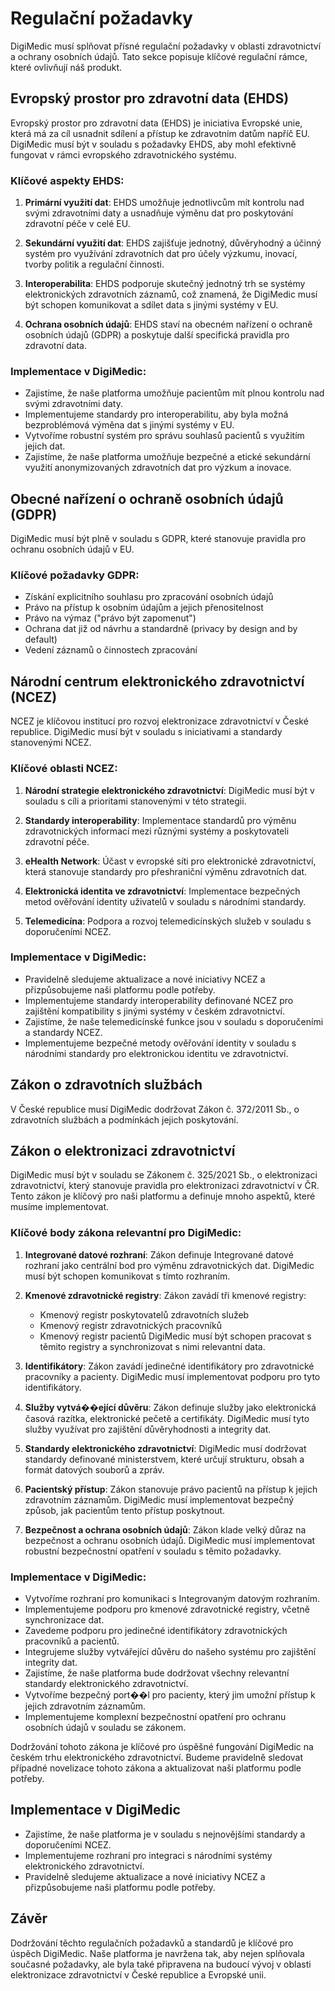 # Regulační požadavky

DigiMedic musí splňovat přísné regulační požadavky v oblasti zdravotnictví a ochrany osobních údajů. Tato sekce popisuje klíčové regulační rámce, které ovlivňují náš produkt.

## Evropský prostor pro zdravotní data (EHDS)

Evropský prostor pro zdravotní data (EHDS) je iniciativa Evropské unie, která má za cíl usnadnit sdílení a přístup ke zdravotním datům napříč EU. DigiMedic musí být v souladu s požadavky EHDS, aby mohl efektivně fungovat v rámci evropského zdravotnického systému.

### Klíčové aspekty EHDS:

1. **Primární využití dat**: EHDS umožňuje jednotlivcům mít kontrolu nad svými zdravotními daty a usnadňuje výměnu dat pro poskytování zdravotní péče v celé EU.

2. **Sekundární využití dat**: EHDS zajišťuje jednotný, důvěryhodný a účinný systém pro využívání zdravotních dat pro účely výzkumu, inovací, tvorby politik a regulační činnosti.

3. **Interoperabilita**: EHDS podporuje skutečný jednotný trh se systémy elektronických zdravotních záznamů, což znamená, že DigiMedic musí být schopen komunikovat a sdílet data s jinými systémy v EU.

4. **Ochrana osobních údajů**: EHDS staví na obecném nařízení o ochraně osobních údajů (GDPR) a poskytuje další specifická pravidla pro zdravotní data.

### Implementace v DigiMedic:

- Zajistíme, že naše platforma umožňuje pacientům mít plnou kontrolu nad svými zdravotními daty.
- Implementujeme standardy pro interoperabilitu, aby byla možná bezproblémová výměna dat s jinými systémy v EU.
- Vytvoříme robustní systém pro správu souhlasů pacientů s využitím jejich dat.
- Zajistíme, že naše platforma umožňuje bezpečné a etické sekundární využití anonymizovaných zdravotních dat pro výzkum a inovace.

## Obecné nařízení o ochraně osobních údajů (GDPR)

DigiMedic musí být plně v souladu s GDPR, které stanovuje pravidla pro ochranu osobních údajů v EU.

### Klíčové požadavky GDPR:

- Získání explicitního souhlasu pro zpracování osobních údajů
- Právo na přístup k osobním údajům a jejich přenositelnost
- Právo na výmaz ("právo být zapomenut")
- Ochrana dat již od návrhu a standardně (privacy by design and by default)
- Vedení záznamů o činnostech zpracování

## Národní centrum elektronického zdravotnictví (NCEZ)

NCEZ je klíčovou institucí pro rozvoj elektronizace zdravotnictví v České republice. DigiMedic musí být v souladu s iniciativami a standardy stanovenými NCEZ.

### Klíčové oblasti NCEZ:

1. **Národní strategie elektronického zdravotnictví**: DigiMedic musí být v souladu s cíli a prioritami stanovenými v této strategii.

2. **Standardy interoperability**: Implementace standardů pro výměnu zdravotnických informací mezi různými systémy a poskytovateli zdravotní péče.

3. **eHealth Network**: Účast v evropské síti pro elektronické zdravotnictví, která stanovuje standardy pro přeshraniční výměnu zdravotních dat.

4. **Elektronická identita ve zdravotnictví**: Implementace bezpečných metod ověřování identity uživatelů v souladu s národními standardy.

5. **Telemedicína**: Podpora a rozvoj telemedicínských služeb v souladu s doporučeními NCEZ.

### Implementace v DigiMedic:

- Pravidelně sledujeme aktualizace a nové iniciativy NCEZ a přizpůsobujeme naši platformu podle potřeby.
- Implementujeme standardy interoperability definované NCEZ pro zajištění kompatibility s jinými systémy v českém zdravotnictví.
- Zajistíme, že naše telemedicínské funkce jsou v souladu s doporučeními a standardy NCEZ.
- Implementujeme bezpečné metody ověřování identity v souladu s národními standardy pro elektronickou identitu ve zdravotnictví.

## Zákon o zdravotních službách

V České republice musí DigiMedic dodržovat Zákon č. 372/2011 Sb., o zdravotních službách a podmínkách jejich poskytování.

## Zákon o elektronizaci zdravotnictví

DigiMedic musí být v souladu se Zákonem č. 325/2021 Sb., o elektronizaci zdravotnictví, který stanovuje pravidla pro elektronizaci zdravotnictví v ČR. Tento zákon je klíčový pro naši platformu a definuje mnoho aspektů, které musíme implementovat.

### Klíčové body zákona relevantní pro DigiMedic:

1. **Integrované datové rozhraní**: Zákon definuje Integrované datové rozhraní jako centrální bod pro výměnu zdravotnických dat. DigiMedic musí být schopen komunikovat s tímto rozhraním.

2. **Kmenové zdravotnické registry**: Zákon zavádí tři kmenové registry:
   - Kmenový registr poskytovatelů zdravotních služeb
   - Kmenový registr zdravotnických pracovníků
   - Kmenový registr pacientů
   DigiMedic musí být schopen pracovat s těmito registry a synchronizovat s nimi relevantní data.

3. **Identifikátory**: Zákon zavádí jedinečné identifikátory pro zdravotnické pracovníky a pacienty. DigiMedic musí implementovat podporu pro tyto identifikátory.

4. **Služby vytvá��ející důvěru**: Zákon definuje služby jako elektronická časová razítka, elektronické pečetě a certifikáty. DigiMedic musí tyto služby využívat pro zajištění důvěryhodnosti a integrity dat.

5. **Standardy elektronického zdravotnictví**: DigiMedic musí dodržovat standardy definované ministerstvem, které určují strukturu, obsah a formát datových souborů a zpráv.

6. **Pacientský přístup**: Zákon stanovuje právo pacientů na přístup k jejich zdravotním záznamům. DigiMedic musí implementovat bezpečný způsob, jak pacientům tento přístup poskytnout.

7. **Bezpečnost a ochrana osobních údajů**: Zákon klade velký důraz na bezpečnost a ochranu osobních údajů. DigiMedic musí implementovat robustní bezpečnostní opatření v souladu s těmito požadavky.

### Implementace v DigiMedic:

- Vytvoříme rozhraní pro komunikaci s Integrovaným datovým rozhraním.
- Implementujeme podporu pro kmenové zdravotnické registry, včetně synchronizace dat.
- Zavedeme podporu pro jedinečné identifikátory zdravotnických pracovníků a pacientů.
- Integrujeme služby vytvářející důvěru do našeho systému pro zajištění integrity dat.
- Zajistíme, že naše platforma bude dodržovat všechny relevantní standardy elektronického zdravotnictví.
- Vytvoříme bezpečný port��l pro pacienty, který jim umožní přístup k jejich zdravotním záznamům.
- Implementujeme komplexní bezpečnostní opatření pro ochranu osobních údajů v souladu se zákonem.

Dodržování tohoto zákona je klíčové pro úspěšné fungování DigiMedic na českém trhu elektronického zdravotnictví. Budeme pravidelně sledovat případné novelizace tohoto zákona a aktualizovat naši platformu podle potřeby.

## Implementace v DigiMedic

- Zajistíme, že naše platforma je v souladu s nejnovějšími standardy a doporučeními NCEZ.
- Implementujeme rozhraní pro integraci s národními systémy elektronického zdravotnictví.
- Pravidelně sledujeme aktualizace a nové iniciativy NCEZ a přizpůsobujeme naši platformu podle potřeby.

## Závěr

Dodržování těchto regulačních požadavků a standardů je klíčové pro úspěch DigiMedic. Naše platforma je navržena tak, aby nejen splňovala současné požadavky, ale byla také připravena na budoucí vývoj v oblasti elektronizace zdravotnictví v České republice a Evropské unii.
